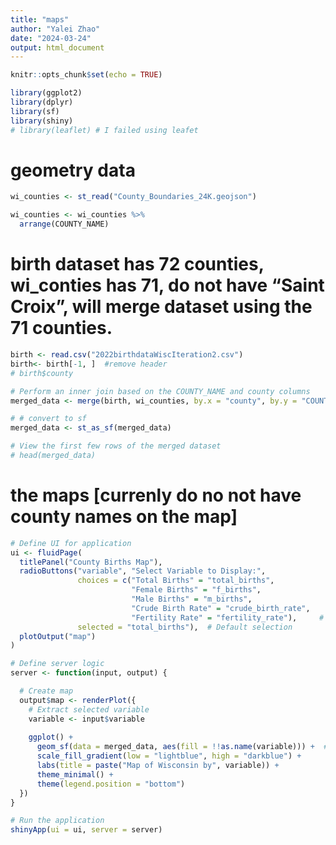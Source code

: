 ---
title: "maps"
author: "Yalei Zhao"
date: "2024-03-24"
output: html_document
---

```{r setup, include=FALSE}
knitr::opts_chunk$set(echo = TRUE)
```

```{r}
library(ggplot2)
library(dplyr)
library(sf)
library(shiny)
# library(leaflet) # I failed using leafet
```


# geometry data
```{r}
wi_counties <- st_read("County_Boundaries_24K.geojson")

wi_counties <- wi_counties %>% 
  arrange(COUNTY_NAME)
```


# birth dataset has 72 counties, wi_conties has 71, do not have "Saint Croix", will merge dataset using the 71 counties.
```{r}
birth <- read.csv("2022birthdataWiscIteration2.csv")
birth<- birth[-1, ]  #remove header
# birth$county

# Perform an inner join based on the COUNTY_NAME and county columns
merged_data <- merge(birth, wi_counties, by.x = "county", by.y = "COUNTY_NAME")

# # convert to sf
merged_data <- st_as_sf(merged_data)

# View the first few rows of the merged dataset
# head(merged_data)
```



# the maps [currenly do no not have county names on the map]
```{r}
# Define UI for application
ui <- fluidPage(
  titlePanel("County Births Map"),
  radioButtons("variable", "Select Variable to Display:",
               choices = c("Total Births" = "total_births",
                           "Female Births" = "f_births",
                           "Male Births" = "m_births",
                           "Crude Birth Rate" = "crude_birth_rate",
                           "Fertility Rate" = "fertility_rate"),     # can add more choices...
               selected = "total_births"),  # Default selection
  plotOutput("map")
)

# Define server logic
server <- function(input, output) {

  # Create map
  output$map <- renderPlot({
    # Extract selected variable
    variable <- input$variable
    
    ggplot() +
      geom_sf(data = merged_data, aes(fill = !!as.name(variable))) +  # Dynamically map selected variable to fill aesthetic
      scale_fill_gradient(low = "lightblue", high = "darkblue") +
      labs(title = paste("Map of Wisconsin by", variable)) +
      theme_minimal() +
      theme(legend.position = "bottom")
  })
}

# Run the application 
shinyApp(ui = ui, server = server)

```



